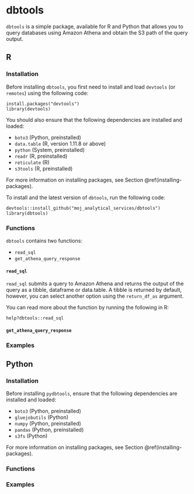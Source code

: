 # dbtools

`dbtools` is a simple package, available for R and Python that allows you to query databases using Amazon Athena and obtain the S3 path of the query output.

## R

### Installation

Before installing `dbtools`, you first need to install and load `devtools` (or `remotes`) using the following code:

```{}
install.packages("devtools")
library(devtools)
```

You should also ensure that the following dependencies are installed and loaded:

*   `boto3` (Python, preinstalled)
*   `data.table` (R, version 1.11.8 or above)
*   `python` (System, preinstalled)
*   `readr` (R, preinstalled)
*   `reticulate` (R)
*   `s3tools` (R, preinstalled)

For more information on installing packages, see Section \@ref(installing-packages).

To install and the latest version of `dbtools`, run the following code:

```{}
devtools::install_github("moj_analytical_services/dbtools")
library(dbtools)
```

### Functions

`dbtools` contains two functions:

*   `read_sql`
*   `get_athena_query_response`

#### `read_sql`

`read_sql` submits a query to Amazon Athena and returns the output of the query as a tibble, dataframe or data.table. A tibble is returned by default, however, you can select another option using the `return_df_as` argument.



You can read more about the function by running the following in R:

```{}
help?dbtools::read_sql
```



#### `get_athena_query_response`

### Examples

## Python

### Installation

Before installing `pydbtools`, ensure that the following dependencies are installed and loaded:

*   `boto3` (Python, preinstalled)
*   `gluejobutils` (Python)
*   `numpy` (Python, preinstalled)
*   `pandas` (Python, preinstalled)
*   `s3fs` (Python)

For more information on installing packages, see Section \@ref(installing-packages).

### Functions

### Examples
